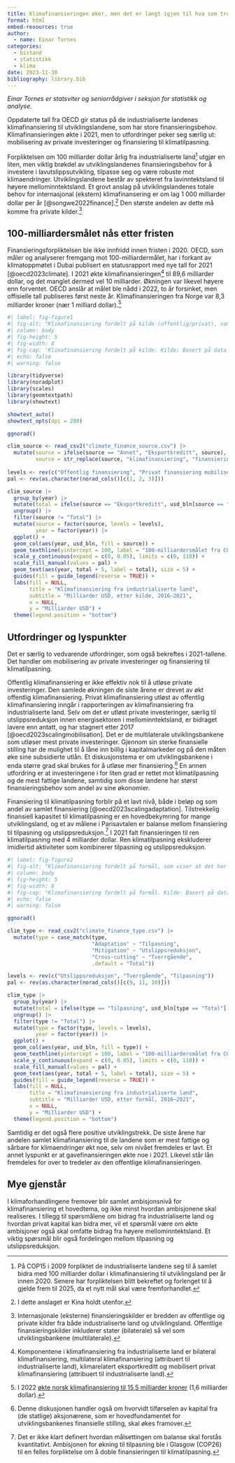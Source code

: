 ```yaml
---
title: Klimafinansieringen øker, men det er langt igjen til hva som trengs
format: html
embed-resources: true
author: 
  - name: Einar Tornes
categories: 
  - bistand
  - statistikk
  - klima
date: 2023-11-30
bibliography: library.bib
---
```


*Einar Tornes er statsviter og seniorrådgiver i seksjon for statistikk og analyse.*

Oppdaterte tall fra OECD gir status på de industrialiserte landenes klimafinansiering til utviklingslandene, som har store finansieringsbehov. Klimafinansieringen økte i 2021, men to utfordringer peker seg særlig ut: mobilisering av private investeringer og finansiering til klimatilpasning.

Forpliktelsen om 100 milliarder dollar årlig fra industrialiserte land[^1] utgjør en liten, men viktig brøkdel av utviklingslandenes finansieringsbehov for å investere i lavutslippsutvikling, tilpasse seg og være robuste mot klimaendringer. Utviklingslandene består av spekteret fra lavinntektsland til høyere mellominntektsland. Et grovt anslag på utviklingslandenes totale behov for internasjonal (ekstern) klimafinansering er om lag 1 000 milliarder dollar per år [@songwe2022finance].[^2] Den største andelen av dette må komme fra private kilder.[^3]

[^1]: På COP15 i 2009 forpliktet de industrialiserte landene seg til å samlet bidra med 100 milliarder dollar i klimafinansiering til utviklingsland per år innen 2020. Senere har forpliktelsen blitt bekreftet og forlenget til å gjelde frem til 2025, da et nytt mål skal være fremforhandlet.

[^2]: I dette anslaget er Kina holdt utenfor.

[^3]: Internasjonale (eksterne) finansieringskilder er bredden av offentlige og private kilder fra både industrialiserte land og utviklingsland. Offentlige finansieringskilder inkluderer stater (bilaterale) så vel som utviklingsbankene (multilaterale).

## 100-milliardersmålet nås etter fristen

Finansieringsforpliktelsen ble ikke innfridd innen fristen i 2020. OECD, som måler og analyserer fremgang mot 100-milliardermålet, har i forkant av klimatoppmøtet i Dubai publisert en statusrapport med nye tall for 2021 [@oecd2023climate]. I 2021 økte klimafinansieringen[^4] til 89,6 milliarder dollar, og det manglet dermed vel 10 milliarder. Økningen var likevel høyere enn forventet. OECD anslår at målet ble nådd i 2022, to år forsinket, men offisielle tall publiseres først neste år. Klimafinansieringen fra Norge var 8,3 milliarder kroner (nær 1 milliard dollar).[^5]

[^4]: Komponentene i klimafinansiering fra industrialiserte land er bilateral klimafinansiering, multilateral klimafinansiering (attribuert til industrialiserte land), klimarelatert eksportkreditt og mobilisert privat klimafinansiering (attribuert til industrialiserte land).

[^5]: I 2022 [økte norsk klimafinansiering til 15,5 milliarder kroner](https://www.regjeringen.no/no/aktuelt/dobla-klimafinansieringa-fire-ar-for-fristen/id2993012/) (1,6 milliarder dollar).

```r
#| label: fig-figure1
#| fig-alt: "Klimafinansiering fordelt på kilde (offentlig/privat), som viser at veksten i finansiering de siste seks årene har kommet fra offentlige midler."
#| column: body 
#| fig-height: 5
#| fig-width: 8
#| fig-cap: 'Klimafinansiering fordelt på kilde. Kilde: Basert på data fra @oecd2023climate.'
#| echo: false
#| warning: false

library(tidyverse)
library(noradplot)
library(scales)
library(geomtextpath)
library(showtext)

showtext_auto()
showtext_opts(dpi = 200)

ggnorad()

clim_source <- read_csv2("climate_finance_source.csv") |> 
  mutate(source = ifelse(source == "Annet", "Eksportkreditt", source),
         source = str_replace(source, "klimafinansiering", "finansiering"))
  
levels <- rev(c("Offentlig finansiering", "Privat finansiering mobilisert av offentlige midler", "Eksportkreditt"))
pal <- rev(as.character(norad_cols()[c(1, 2, 3)]))

clim_source |>
  group_by(year) |> 
  mutate(total = ifelse(source == "Eksportkreditt", usd_bln[source == "Total"], NA)) |>
  ungroup() |> 
  filter(source != "Total") |> 
  mutate(source = factor(source, levels = levels),
         year = factor(year)) |> 
  ggplot() +
  geom_col(aes(year, usd_bln, fill = source)) +
  geom_texthline(yintercept = 100, label = "100-milliardersmålet fra COP15") +
  scale_y_continuous(expand = c(0, 0.05), limits = c(0, 110)) +
  scale_fill_manual(values = pal) +
  geom_text(aes(year, total + 5, label = total), size = 5) +
  guides(fill = guide_legend(reverse = TRUE)) +
  labs(fill = NULL,
       title = "Klimafinansiering fra industrialiserte land",
       subtitle = "Milliarder USD, etter kilde, 2016–2021",
       x = NULL,
       y = "Milliarder USD") +
  theme(legend.position = "bottom")

```

## Utfordringer og lyspunkter

Det er særlig to vedvarende utfordringer, som også bekreftes i 2021-tallene. Det handler om mobilisering av private investeringer og finansiering til klimatilpasning.

Offentlig klimafinansiering er ikke effektiv nok til å utløse private investeringer. Den samlede økningen de siste årene er drevet av økt offentlig klimafinansiering. Privat klimafinansiering utløst av offentlig klimafinansiering inngår i rapporteringen av klimafinansiering fra industrialiserte land. Selv om det er utløst private investeringer, særlig til utslippsreduksjon innen energisektoren i mellominntektsland, er bidraget lavere enn antatt, og har stagnert etter 2017 [@oecd2023scalingmobilisation]. Det er de multilaterale utviklingsbankene som utløser mest private investeringer. Gjennom sin sterke finansielle stilling har de mulighet til å låne inn billig i kapitalmarkeder og på den måten øke sine subsidierte utlån. Et diskusjonstema er om utviklingsbankene i enda større grad skal brukes for å utløse mer finansiering.[^6] En annen utfordring er at investeringene i for liten grad er rettet mot klimatilpasning og de mest fattige landene, samtidig som disse landene har størst finansieringsbehov som andel av sine økonomier.

[^6]: Denne diskusjonen handler også om hvorvidt tilførselen av kapital fra (de statlige) aksjonærene, som er hovedfundamentet for utviklingsbankenes finansielle stilling, skal økes framover.

Finansiering til klimatilpasning forblir på et lavt nivå, både i beløp og som andel av samlet finansiering [@oecd2023scalingadaptation]. Tilstrekkelig finansiell kapasitet til klimatilpasning er en hovedbekymring for mange utviklingsland, og et av målene i Parisavtalen er balanse mellom finansiering til tilpasning og utslippsreduksjon.[^7] I 2021 falt finansieringen til ren klimatilpasning med 4 milliarder dollar. Ren klimatilpasning ekskluderer imidlertid aktiviteter som kombinerer tilpasning og utslippsreduksjon.

[^7]: Det er ikke klart definert hvordan målsettingen om balanse skal forstås kvantitativt. Ambisjonen for økning til tilpasning ble i Glasgow (COP26) til en felles forpliktelse om å doble finansieringen til klimatilpasning.

```r
#| label: fig-figure2
#| fig-alt: "Klimafinansiering fordelt på formål, som viser at det har vært en økning i finansiering til tilpasning de siste seks årene."
#| column: body 
#| fig-height: 5
#| fig-width: 8
#| fig-cap: "Klimafinansiering fordelt på formål. Kilde: Basert på data fra @oecd2023scalingadaptation."
#| echo: false
#| warning: false

ggnorad()

clim_type <- read_csv2("climate_finance_type.csv") |> 
  mutate(type = case_match(type, 
                           "Adaptation" ~ "Tilpasning",
                           "Mitigation" ~ "Utslippsreduksjon",
                           "Cross-cutting" ~ "Tverrgående",
                           .default = "Total"))

levels <- rev(c("Utslippsreduksjon", "Tverrgående", "Tilpasning"))
pal <- rev(as.character(norad_cols()[c(9, 11, 10)]))

clim_type |>
  group_by(year) |> 
  mutate(total = ifelse(type == "Tilpasning", usd_bln[type == "Total"], NA)) |>
  ungroup() |> 
  filter(type != "Total") |> 
  mutate(type = factor(type, levels = levels),
         year = factor(year)) |> 
  ggplot() +
  geom_col(aes(year, usd_bln, fill = type)) +
  geom_texthline(yintercept = 100, label = "100-milliardersmålet fra COP15") +
  scale_y_continuous(expand = c(0, 0.05), limits = c(0, 110)) +
  scale_fill_manual(values = pal) +
  geom_text(aes(year, total + 5, label = total), size = 5) +
  guides(fill = guide_legend(reverse = TRUE)) +
  labs(fill = NULL,
       title = "Klimafinansiering fra industrialiserte land",
       subtitle = "Milliarder USD, etter formål, 2016–2021",
       x = NULL,
       y = "Milliarder USD") +
  theme(legend.position = "bottom")

```

Samtidig er det også flere positive utviklingstrekk. De siste årene har andelen samlet klimafinansiering til de landene som er mest fattige og sårbare for klimaendringer økt noe, selv om nivået fremdeles er lavt. Et annet lyspunkt er at gavefinansieringen økte noe i 2021. Likevel står lån fremdeles for over to tredeler av den offentlige klimafinansieringen.

## Mye gjenstår

I klimaforhandlingene fremover blir samlet ambisjonsnivå for klimafinansiering et hovedtema, og ikke minst hvordan ambisjonene skal realiseres. I tillegg til spørsmålene om bidrag fra industrialiserte land og hvordan privat kapital kan bidra mer, vil et spørsmål være om økte ambisjoner også skal omfatte bidrag fra høyere mellominntektsland. Et viktig spørsmål blir også fordelingen mellom tilpasning og utslippsreduksjon.
